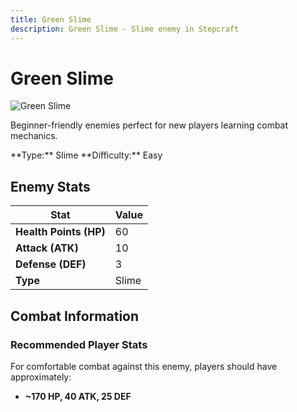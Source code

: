 ```yaml
---
title: Green Slime
description: Green Slime - Slime enemy in Stepcraft
---
```


# Green Slime

<div className="flex items-start gap-6 mb-8">
  <div className="flex-shrink-0">
    <img src="/assets/enemies/green_slime/slime.png" alt="Green Slime" className="w-24 h-24 border rounded-lg" />
  </div>
  <div className="flex-1">
    <div className="space-y-2">
      <p className="text-lg text-muted-foreground">Beginner-friendly enemies perfect for new players learning combat mechanics.</p>
      <div className="flex flex-wrap gap-4 text-sm">
        <span className="px-2 py-1 bg-blue-100 dark:bg-blue-900 rounded-md">
          **Type:** Slime
        </span>
        <span className="px-2 py-1 bg-red-100 dark:bg-red-900 rounded-md">
          **Difficulty:** Easy
        </span>
      </div>
    </div>
  </div>
</div>

## Enemy Stats

| Stat | Value |
|------|-------|
| **Health Points (HP)** | 60 |
| **Attack (ATK)** | 10 |
| **Defense (DEF)** | 3 |
| **Type** | Slime |

## Combat Information

### Recommended Player Stats
For comfortable combat against this enemy, players should have approximately:
- **~170 HP, 40 ATK, 25 DEF**

